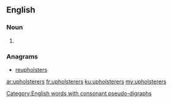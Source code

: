 ==English==

===Noun===
{{head|en|plural}}

# {{plural of|upholsterer|lang=en|nocat=1}}

===Anagrams===
* [[reupholsters#English|reupholsters]]

[[Category:English words with consonant pseudo-digraphs]]

[[ar:upholsterers]]
[[fr:upholsterers]]
[[ku:upholsterers]]
[[my:upholsterers]]